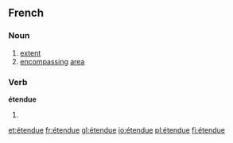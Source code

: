 ==French==

===Noun===
{{infl|fr|noun|g=f}}

# [[extent]]
# [[encompassing]] [[area]]

===Verb===
'''étendue''' {{f}}

# {{feminine past participle of|étendre|lang=fr}}

{{tbot entry|French|compass|2007|November}}

[[et:étendue]]
[[fr:étendue]]
[[gl:étendue]]
[[io:étendue]]
[[pl:étendue]]
[[fi:étendue]]